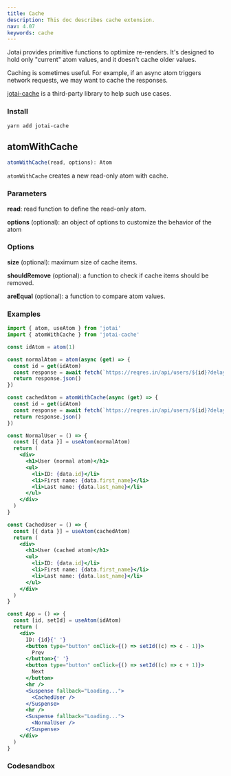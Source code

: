 ```yaml
---
title: Cache
description: This doc describes cache extension.
nav: 4.07
keywords: cache
---
```


Jotai provides primitive functions to optimize re-renders.
It's designed to hold only "current" atom values,
and it doesn't cache older values.

Caching is sometimes useful. For example, if an async atom
triggers network requests, we may want to cache the responses.

[jotai-cache](https://github.com/jotai-labs/jotai-cache) is
a third-party library to help such use cases.

### Install

```
yarn add jotai-cache
```

## atomWithCache

```js
atomWithCache(read, options): Atom
```

`atomWithCache` creates a new read-only atom with cache.

### Parameters

**read**: read function to define the read-only atom.

**options** (optional): an object of options to customize the behavior of the atom

### Options

**size** (optional): maximum size of cache items.

**shouldRemove** (optional): a function to check if cache items should be removed.

**areEqual** (optional): a function to compare atom values.

### Examples

```jsx
import { atom, useAtom } from 'jotai'
import { atomWithCache } from 'jotai-cache'

const idAtom = atom(1)

const normalAtom = atom(async (get) => {
  const id = get(idAtom)
  const response = await fetch(`https://reqres.in/api/users/${id}?delay=1`)
  return response.json()
})

const cachedAtom = atomWithCache(async (get) => {
  const id = get(idAtom)
  const response = await fetch(`https://reqres.in/api/users/${id}?delay=1`)
  return response.json()
})

const NormalUser = () => {
  const [{ data }] = useAtom(normalAtom)
  return (
    <div>
      <h1>User (normal atom)</h1>
      <ul>
        <li>ID: {data.id}</li>
        <li>First name: {data.first_name}</li>
        <li>Last name: {data.last_name}</li>
      </ul>
    </div>
  )
}

const CachedUser = () => {
  const [{ data }] = useAtom(cachedAtom)
  return (
    <div>
      <h1>User (cached atom)</h1>
      <ul>
        <li>ID: {data.id}</li>
        <li>First name: {data.first_name}</li>
        <li>Last name: {data.last_name}</li>
      </ul>
    </div>
  )
}

const App = () => {
  const [id, setId] = useAtom(idAtom)
  return (
    <div>
      ID: {id}{' '}
      <button type="button" onClick={() => setId((c) => c - 1)}>
        Prev
      </button>{' '}
      <button type="button" onClick={() => setId((c) => c + 1)}>
        Next
      </button>
      <hr />
      <Suspense fallback="Loading...">
        <CachedUser />
      </Suspense>
      <hr />
      <Suspense fallback="Loading...">
        <NormalUser />
      </Suspense>
    </div>
  )
}
```

### Codesandbox

<CodeSandbox id="h09znd" />
